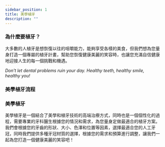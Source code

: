 ```yaml
---
sidebar_position: 1
title: 美學植牙
description: ""
---
```



### 為什麼要植牙？

大多數的人植牙是想恢復以往的咀嚼能力，能夠享受各樣的美食，但我們想為您量身打造一個專屬的植牙計畫，幫助您恢復健康美麗的笑容時，也讓您充滿自信健康地迎接人生的每一個挑戰和機遇。

<i>
  Don't let dental problems ruin your day. Healthy teeth, healthy smile, healthy
  you!
</i>

### 美學植牙流程

<Flowchart data={data41} />

### 美學植牙

美學植牙是一個結合了美學和植牙技術的高端治療方式，同時也是一個個性化的過程，需要專業的牙科醫生根據您的情況和需求，為您量身定做最適合的植牙方案。我們會根據您的牙齒的形狀、大小、色澤和位置等因素，選擇最適合您的人工牙冠，同時我們提供多種牙冠材質的選擇，根據您的需求和預算進行調整，讓我們一起為您打造一個健康美麗的笑容吧！
